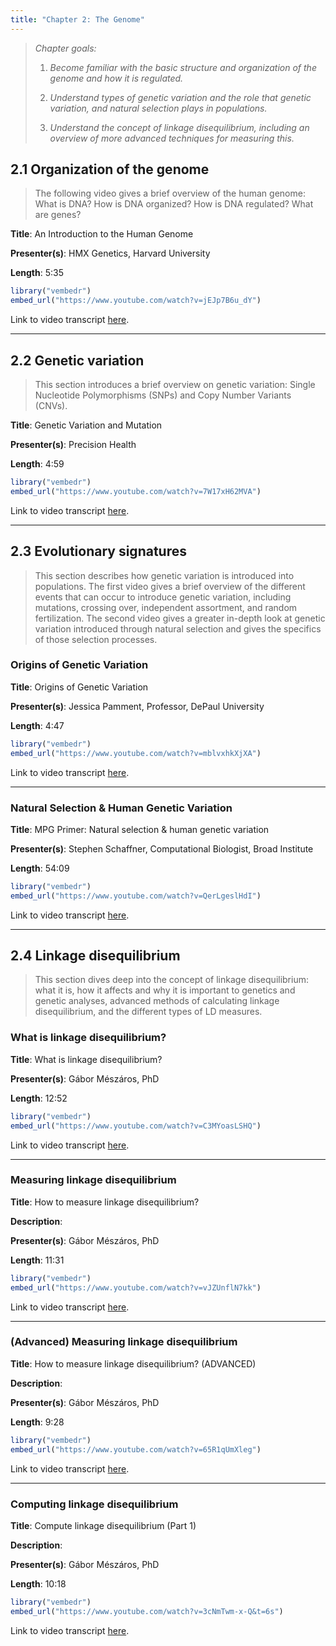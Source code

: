```yaml
---
title: "Chapter 2: The Genome"
---
```


> *Chapter goals:*
>
> 1.  *Become familiar with the basic structure and organization of the genome and how it is regulated.*
>
> 2.  *Understand types of genetic variation and the role that genetic variation, and natural selection plays in populations.*
>
> 3.  *Understand the concept of linkage disequilibrium, including an overview of more advanced techniques for measuring this.*

## 2.1 Organization of the genome {#sec-section1}

> The following video gives a brief overview of the human genome: What is DNA? How is DNA organized? How is DNA regulated? What are genes?

**Title**: An Introduction to the Human Genome

**Presenter(s)**: HMX Genetics, Harvard University

**Length**: 5:35

```r
library("vembedr")
embed_url("https://www.youtube.com/watch?v=jEJp7B6u_dY")
```

Link to video transcript [here](chapter2.1_transcript.qmd).

------------------------------------------------------------------------

## 2.2 Genetic variation {#sec-section2}

> This section introduces a brief overview on genetic variation: Single Nucleotide Polymorphisms (SNPs) and Copy Number Variants (CNVs).

**Title**: Genetic Variation and Mutation

**Presenter(s)**: Precision Health

**Length**: 4:59

```r
library("vembedr")
embed_url("https://www.youtube.com/watch?v=7W17xH62MVA")
```

Link to video transcript [here](chapter2.2_transcript.qmd).

------------------------------------------------------------------------

## 2.3 Evolutionary signatures {#sec-section3}

> This section describes how genetic variation is introduced into populations. The first video gives a brief overview of the different events that can occur to introduce genetic variation, including mutations, crossing over, independent assortment, and random fertilization. The second video gives a greater in-depth look at genetic variation introduced through natural selection and gives the specifics of those selection processes.

### Origins of Genetic Variation

**Title**: Origins of Genetic Variation

**Presenter(s)**: Jessica Pamment, Professor, DePaul University

**Length**: 4:47

```r
library("vembedr")
embed_url("https://www.youtube.com/watch?v=mblvxhkXjXA")
```

Link to video transcript [here](chapter2.3_transcript.qmd#sec-origins).

------------------------------------------------------------------------

### Natural Selection & Human Genetic Variation

**Title**: MPG Primer: Natural selection & human genetic variation

**Presenter(s)**: Stephen Schaffner, Computational Biologist, Broad Institute

**Length**: 54:09

```r
library("vembedr")
embed_url("https://www.youtube.com/watch?v=QerLgeslHdI")
```

Link to video transcript [here](chapter2.3_transcript.qmd#sec-selection).

------------------------------------------------------------------------

## 2.4 Linkage disequilibrium {#sec-section4}

> This section dives deep into the concept of linkage disequilibrium: what it is, how it affects and why it is important to genetics and genetic analyses, advanced methods of calculating linkage disequilibrium, and the different types of LD measures.

### What is linkage disequilibrium?

**Title**: What is linkage disequilibrium?

**Presenter(s)**: Gábor Mészáros, PhD

**Length**: 12:52

```r
library("vembedr")
embed_url("https://www.youtube.com/watch?v=C3MYoasLSHQ")
```

Link to video transcript [here](chapter2.4_transcript.qmd#sec-video1).

------------------------------------------------------------------------

### Measuring linkage disequilibrium

**Title**: How to measure linkage disequilibrium?

**Description**:

**Presenter(s)**: Gábor Mészáros, PhD

**Length**: 11:31

```r
library("vembedr")
embed_url("https://www.youtube.com/watch?v=vJZUnflN7kk")
```

Link to video transcript [here](chapter2.4_transcript.qmd#sec-video2).

------------------------------------------------------------------------

### (Advanced) Measuring linkage disequilibrium

**Title**: How to measure linkage disequilibrium? (ADVANCED)

**Description**:

**Presenter(s)**: Gábor Mészáros, PhD

**Length**: 9:28

```r
library("vembedr")
embed_url("https://www.youtube.com/watch?v=65R1qUmXleg")
```

Link to video transcript [here](chapter2.4_transcript.qmd#sec-video3).

------------------------------------------------------------------------

### Computing linkage disequilibrium

**Title**: Compute linkage disequilibrium (Part 1)

**Description**:

**Presenter(s)**: Gábor Mészáros, PhD

**Length**: 10:18

```r
library("vembedr")
embed_url("https://www.youtube.com/watch?v=3cNmTwm-x-Q&t=6s")
```

Link to video transcript [here](chapter2.4_transcript.qmd#sec-video4).
